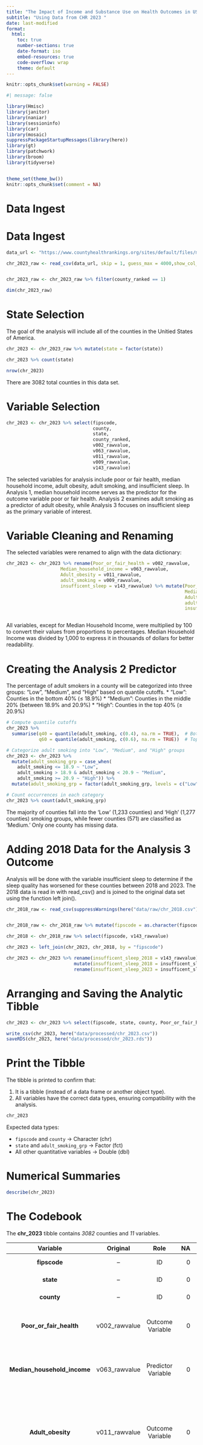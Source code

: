```yaml
---
title: "The Impact of Income and Substance Use on Health Outcomes in US Counties"
subtitle: "Using Data from CHR 2023 "
date: last-modified
format: 
  html:
    toc: true
    number-sections: true
    date-format: iso
    embed-resources: true
    code-overflow: wrap
    theme: default
---
```


```r

knitr::opts_chunk$set(warning = FALSE)

```


```r
#| message: false

library(Hmisc)
library(janitor)
library(naniar)
library(sessioninfo)
library(car)
library(mosaic)
suppressPackageStartupMessages(library(here))
library(gt)
library(patchwork)
library(broom)
library(tidyverse)


theme_set(theme_bw())
knitr::opts_chunk$set(comment = NA)
```

# Data Ingest

# Data Ingest

```r


data_url <- "https://www.countyhealthrankings.org/sites/default/files/media/document/analytic_data2023_0.csv"

chr_2023_raw <- read_csv(data_url, skip = 1, guess_max = 4000,show_col_types = FALSE)


chr_2023_raw <- chr_2023_raw %>% filter(county_ranked == 1)

dim(chr_2023_raw)


```

# State Selection

The goal of the analysis will include all of the counties in the Unitied States of America. 

```r


chr_2023 <- chr_2023_raw %>% mutate(state = factor(state))

chr_2023 %>% count(state)

nrow(chr_2023)


```

There are 3082 total counties in this data set.


# Variable Selection

```r

chr_2023 <- chr_2023 %>% select(fipscode, 
                                county,
                                state,
                                county_ranked,
                                v002_rawvalue,
                                v063_rawvalue,
                                v011_rawvalue,
                                v009_rawvalue,
                                v143_rawvalue) 


```

The selected variables for analysis include poor or fair health, median household income, adult obesity, adult smoking, and insufficient sleep. In Analysis 1, median household income serves as the predictor for the outcome variable poor or fair health. Analysis 2 examines adult smoking as a predictor of adult obesity, while Analysis 3 focuses on insufficient sleep as the primary variable of interest.

# Variable Cleaning and Renaming

The selected variables were renamed to align with the data dictionary:

```r


chr_2023 <- chr_2023 %>% rename(Poor_or_fair_health = v002_rawvalue,
                    Median_household_income = v063_rawvalue,
                    Adult_obesity = v011_rawvalue,
                    adult_smoking = v009_rawvalue,
                    insufficent_sleep = v143_rawvalue) %>% mutate(Poor_or_fair_health = Poor_or_fair_health * 100,
                                                                  Median_household_income = Median_household_income / 1000,
                                                                  Adult_obesity = Adult_obesity * 100,
                                                                  adult_smoking = adult_smoking * 100,
                                                                  insufficent_sleep = insufficent_sleep * 100)



```

All variables, except for Median Household Income, were multiplied by 100 to convert their values from proportions to percentages. Median Household Income was divided by 1,000 to express it in thousands of dollars for better readability.

# Creating the Analysis 2 Predictor

The percentage of adult smokers in a county will be categorized into three groups: "Low", "Medium", and "High" based on quantile cutoffs.
* "Low": Counties in the bottom 40% (≤ 18.9%)
* "Medium": Counties in the middle 20% (between 18.9% and 20.9%)
* "High": Counties in the top 40% (≥ 20.9%)

```r

# Compute quantile cutoffs
chr_2023 %>%
  summarise(q40 = quantile(adult_smoking, c(0.4), na.rm = TRUE),  # Bottom 40% cutoff
            q60 = quantile(adult_smoking, c(0.6), na.rm = TRUE))  # Top 40% cutoff

# Categorize adult smoking into "Low", "Medium", and "High" groups
chr_2023 <- chr_2023 %>%
  mutate(adult_smoking_grp = case_when(
    adult_smoking <= 18.9 ~ "Low",
    adult_smoking > 18.9 & adult_smoking < 20.9 ~ "Medium",
    adult_smoking >= 20.9 ~ "High")) %>%
  mutate(adult_smoking_grp = factor(adult_smoking_grp, levels = c("Low", "Medium", "High")))

# Count occurrences in each category
chr_2023 %>% count(adult_smoking_grp)


```

The majority of counties fall into the 'Low' (1,233 counties) and 'High' (1,277 counties) smoking groups, while fewer counties (571) are classified as 'Medium.' Only one county has missing data.


# Adding 2018 Data for the Analysis 3 Outcome

Analysis will be done with the variable insufficient sleep to determine if the sleep quality has worsened for these counties between 2018 and 2023. The 2018 data is read in with read_csv() and is joined to the original data set using the function left join().

```r


chr_2018_raw <- read_csv(suppressWarnings(here("data/raw/chr_2018.csv")), guess_max = 4000, show_col_types = FALSE)


chr_2018_raw <- chr_2018_raw %>% mutate(fipscode = as.character(fipscode))

chr_2018 <- chr_2018_raw %>% select(fipscode, v143_rawvalue)

chr_2023 <- left_join(chr_2023, chr_2018, by = "fipscode")

chr_2023 <- chr_2023 %>% rename(insufficent_sleep_2018 = v143_rawvalue) %>% 
                         mutate(insufficent_sleep_2018 = insufficent_sleep_2018 * 100) %>% 
                         rename(insufficent_sleep_2023 = insufficent_sleep)


```


# Arranging and Saving the Analytic Tibble

```r

chr_2023 <- chr_2023 %>% select(fipscode, state, county, Poor_or_fair_health, Median_household_income, Adult_obesity, adult_smoking_grp, adult_smoking, insufficent_sleep_2023, insufficent_sleep_2018, county_ranked)

write_csv(chr_2023, here("data/processed/chr_2023.csv"))
saveRDS(chr_2023, here("data/processed/chr_2023.rds"))

```

# Print the Tibble

The tibble is printed to confirm that:

1. It is a tibble (instead of a data frame or another object type).
2. All variables have the correct data types, ensuring compatibility with the analysis.

```r

chr_2023

```

Expected data types:

* `fipscode` and `county` → Character (chr)
* `state` and `adult_smoking_grp` → Factor (fct)
* All other quantitative variables → Double (dbl)

# Numerical Summaries

```r

describe(chr_2023)

```

# The Codebook

The **chr_2023** tibble contains *3082* counties and *11* variables.

|          Variable           |   Original    |        Role        |  NA | Distinct | Definition                                                                                              | Source                                         | Year(s) |
|:------:|:------:|:------:|-------:|-------:|--------------------|--------|--------|
|        **fipscode**         |      --       |         ID         |   0 |      611 | county's FIPS code                                                                                      | --                                             | --      |
|          **state**          |      --       |         ID         |   0 |        6 | state postal abbreviation                                                                               | --                                             | --      |
|         **county**          |      --       |         ID         |   0 |      529 | county name                                                                                             | --                                             | --      |
|   **Poor_or_fair_health**   | v002_rawvalue |  Outcome Variable  |   0 |      169 | Percentage of adults reporting fair or poor health                                                      | The Behavioral Risk Factor Surveillance System | 2020    |
| **Median_household_income** | v063_rawvalue | Predictor Variable |   0 |      608 | The median income of a household in thousands of dollars                                                | US Census Bureau                               | 2021    |
|      **Adult_obesity**      | v011_rawvalue |  Outcome Variable  |   0 |      160 | Percentage of the adult population that reports a body mass index (BM) greater than or equal to 30kg/m2 | The Behavioral Risk Factor Surveillance System | 2020    |
|    **adult_smoking_grp**    | adult_smoking | Predictor Variable | 119 |        2 | A binary variable that divides the percentage of adult smokers into high and low groups                 | The Behavioral Risk Factor Surveillance System | 2020    |
|      **adult_smoking**      | v009_rawvalue | Predictor variable |   0 |      175 | Percentage of adult who are current smokers                                                             | The Behavioral Risk Factor Surveillance System | 2020    |
| **insufficient_sleep_2023** | v143_rawvalue |  Outcome variable  |   0 |      138 | The percentage of adults who report fewer than 7 hours of sleep on average in 2023                      | The Behavioral Risk Factor Surveillance System | 2020    |
| **insufficient_sleep_2018** | v143_rawvalue |  Outcome variable  |  60 |      551 | The percentage of adults who report fewer than 7 hours of sleep on average in 2018                      | The Behavioral Risk Factor Surveillance System | 2016    |
|      **county_ranked**      |      --       |       Check        |   0 |        1 | Ensuring all values are 1                                                                               | --                                             | --      |



















